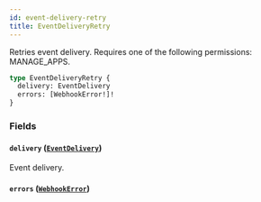 ```yaml
---
id: event-delivery-retry
title: EventDeliveryRetry
---
```


Retries event delivery. Requires one of the following permissions: MANAGE_APPS.

```graphql
type EventDeliveryRetry {
  delivery: EventDelivery
  errors: [WebhookError!]!
}
```

### Fields

#### `delivery` ([`EventDelivery`](../../../developer/api-reference/objects/event-delivery))

Event delivery.

#### `errors` ([`WebhookError`](../../../developer/api-reference/objects/webhook-error))

